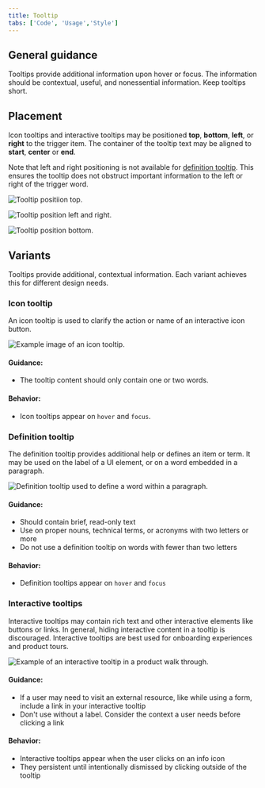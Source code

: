 ```yaml
---
title: Tooltip
tabs: ['Code', 'Usage','Style']
---
```


## General guidance

Tooltips provide additional information upon hover or focus. The information should be contextual, useful, and nonessential information. Keep tooltips short.

## Placement

Icon tooltips and interactive tooltips may be positioned **top**, **bottom**, **left**, or **right** to the trigger item. The container of the tooltip text may be aligned to **start**, **center** or **end**.

Note that left and right positioning is not available for [definition tooltip](#definition-tooltip). This ensures the tooltip does not obstruct important information to the left or right of the trigger word.



![Tooltip positiion top.](images/tooltip-usage-1-top.png)





![Tooltip position left and right.](images/tooltip-usage-1-left-right.png)





![Tooltip position bottom.](images/tooltip-usage-1-bottom.png)




## Variants

Tooltips provide additional, contextual information. Each variant achieves this for different design needs.

### Icon tooltip

An icon tooltip is used to clarify the action or name of an interactive icon button.



![Example image of an icon tooltip.](images/tooltip-usage-1.png)



#### Guidance:

* The tooltip content should only contain one or two words.

#### Behavior:

* Icon tooltips appear on `hover` and `focus`.

### Definition tooltip

The definition tooltip provides additional help or defines an item or term. It may be used on the label of a UI element, or on a word embedded in a paragraph.



![Definition tooltip used to define a word within a paragraph.](images/definition_tooltip_image.png)



#### Guidance:

* Should contain brief, read-only text
* Use on proper nouns, technical terms, or acronyms with two letters or more
* Do not use a definition tooltip on words with fewer than two letters

#### Behavior:

* Definition tooltips appear on `hover` and `focus`


### Interactive tooltips

Interactive tooltips may contain rich text and other interactive elements like buttons or links. In general, hiding interactive content in a tooltip is discouraged. Interactive tooltips are best used for onboarding experiences and product tours.




![Example of an interactive tooltip in a product walk through.](images/tooltip-usage-3-v2.png)




#### Guidance:

* If a user may need to visit an external resource, like while using a form, include a link in your interactive tooltip
* Don't use without a label. Consider the context a user needs before clicking a link

#### Behavior:

* Interactive tooltips appear when the user clicks on an info icon
* They persistent until intentionally dismissed by clicking outside of the tooltip
